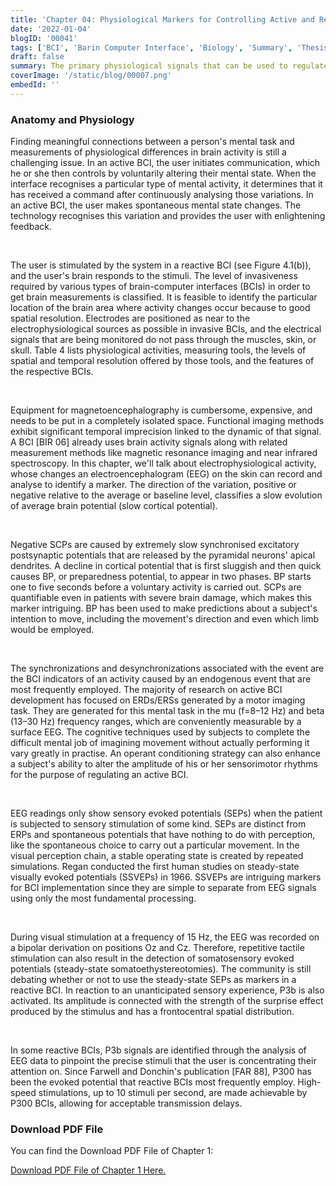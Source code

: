 ```yaml
---
title: 'Chapter 04: Physiological Markers for Controlling Active and Reactive BCIs'
date: '2022-01-04'
blogID: '00041'
tags: ['BCI', 'Barin Computer Interface', 'Biology', 'Summary', 'Thesis', 'Literature Review']
draft: false
summary: The primary physiological signals that can be used to regulate an active or reactive BCI have been discussed. Slow changes in blood pressure, average cortical potential, and synchronizations and desynchronizations brought on by an event are a few examples. We discussed the indicators of an activity generated by an exogenous event in the context of reactive BCIs.
coverImage: '/static/blog/00007.png'
embedId: ''
---
```


<TOCInline toc={props.toc} exclude="Overview" toHeading={3} />

### Anatomy and Physiology

Finding meaningful connections between a person's mental task and measurements of physiological differences in brain activity is still a challenging issue. In an active BCI, the user initiates communication, which he or she then controls by voluntarily altering their mental state. When the interface recognises a particular type of mental activity, it determines that it has received a command after continuously analysing those variations. In an active BCI, the user makes spontaneous mental state changes. The technology recognises this variation and provides the user with enlightening feedback.

<br />

The user is stimulated by the system in a reactive BCI (see Figure 4.1(b)), and the user's brain responds to the stimuli. The level of invasiveness required by various types of brain-computer interfaces (BCIs) in order to get brain measurements is classified. It is feasible to identify the particular location of the brain area where activity changes occur because to good spatial resolution. Electrodes are positioned as near to the electrophysiological sources as possible in invasive BCIs, and the electrical signals that are being monitored do not pass through the muscles, skin, or skull. Table 4 lists physiological activities, measuring tools, the levels of spatial and temporal resolution offered by those tools, and the features of the respective BCIs.

<br />

Equipment for magnetoencephalography is cumbersome, expensive, and needs to be put in a completely isolated space. Functional imaging methods exhibit significant temporal imprecision linked to the dynamic of that signal. A BCI [BIR 06] already uses brain activity signals along with related measurement methods like magnetic resonance imaging and near infrared spectroscopy. In this chapter, we'll talk about electrophysiological activity, whose changes an electroencephalogram (EEG) on the skin can record and analyse to identify a marker. The direction of the variation, positive or negative relative to the average or baseline level, classifies a slow evolution of average brain potential (slow cortical potential).

<br />

Negative SCPs are caused by extremely slow synchronised excitatory postsynaptic potentials that are released by the pyramidal neurons' apical dendrites. A decline in cortical potential that is first sluggish and then quick causes BP, or preparedness potential, to appear in two phases. BP starts one to five seconds before a voluntary activity is carried out. SCPs are quantifiable even in patients with severe brain damage, which makes this marker intriguing. BP has been used to make predictions about a subject's intention to move, including the movement's direction and even which limb would be employed.

<br />

The synchronizations and desynchronizations associated with the event are the BCI indicators of an activity caused by an endogenous event that are most frequently employed. The majority of research on active BCI development has focused on ERDs/ERSs generated by a motor imaging task. They are generated for this mental task in the mu (f=8–12 Hz) and beta (13–30 Hz) frequency ranges, which are conveniently measurable by a surface EEG. The cognitive techniques used by subjects to complete the difficult mental job of imagining movement without actually performing it vary greatly in practise. An operant conditioning strategy can also enhance a subject's ability to alter the amplitude of his or her sensorimotor rhythms for the purpose of regulating an active BCI.

<br />

EEG readings only show sensory evoked potentials (SEPs) when the patient is subjected to sensory stimulation of some kind. SEPs are distinct from ERPs and spontaneous potentials that have nothing to do with perception, like the spontaneous choice to carry out a particular movement. In the visual perception chain, a stable operating state is created by repeated simulations. Regan conducted the first human studies on steady-state visually evoked potentials (SSVEPs) in 1966. SSVEPs are intriguing markers for BCI implementation since they are simple to separate from EEG signals using only the most fundamental processing.

<br />

During visual stimulation at a frequency of 15 Hz, the EEG was recorded on a bipolar derivation on positions Oz and Cz. Therefore, repetitive tactile stimulation can also result in the detection of somatosensory evoked potentials (steady-state somatoethystereotomies). The community is still debating whether or not to use the steady-state SEPs as markers in a reactive BCI. In reaction to an unanticipated sensory experience, P3b is also activated. Its amplitude is connected with the strength of the surprise effect produced by the stimulus and has a frontocentral spatial distribution.

<br />

In some reactive BCIs, P3b signals are identified through the analysis of EEG data to pinpoint the precise stimuli that the user is concentrating their attention on. Since Farwell and Donchin's publication [FAR 88], P300 has been the evoked potential that reactive BCIs most frequently employ. High-speed stimulations, up to 10 stimuli per second, are made achievable by P300 BCIs, allowing for acceptable transmission delays.

### Download PDF File

You can find the Download PDF File of Chapter 1:

<a href="/static/blog/00041_1.pdf" download>
  Download PDF File of Chapter 1 Here.
</a>
